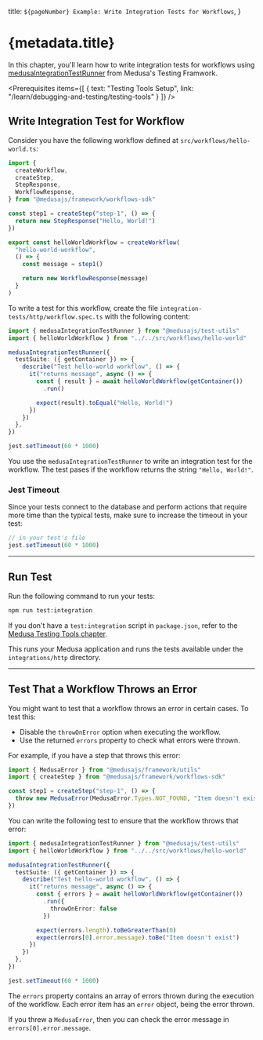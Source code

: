 
  title: `${pageNumber} Example: Write Integration Tests for Workflows`,
}

# {metadata.title}

In this chapter, you'll learn how to write integration tests for workflows using [medusaIntegrationTestRunner](../page.mdx) from Medusa's Testing Framwork.

<Prerequisites
  items={[
    {
      text: "Testing Tools Setup",
      link: "/learn/debugging-and-testing/testing-tools"
    }
  ]}
/>

## Write Integration Test for Workflow

Consider you have the following workflow defined at `src/workflows/hello-world.ts`:

```ts title="src/workflows/hello-world.ts"
import {
  createWorkflow,
  createStep,
  StepResponse,
  WorkflowResponse,
} from "@medusajs/framework/workflows-sdk"

const step1 = createStep("step-1", () => {
  return new StepResponse("Hello, World!")
})

export const helloWorldWorkflow = createWorkflow(
  "hello-world-workflow",
  () => {
    const message = step1()

    return new WorkflowResponse(message)
  }
)
```

To write a test for this workflow, create the file `integration-tests/http/workflow.spec.ts` with the following content:

```ts title="integration-tests/http/workflow.spec.ts"
import { medusaIntegrationTestRunner } from "@medusajs/test-utils"
import { helloWorldWorkflow } from "../../src/workflows/hello-world"

medusaIntegrationTestRunner({
  testSuite: ({ getContainer }) => {
    describe("Test hello-world workflow", () => {
      it("returns message", async () => {
        const { result } = await helloWorldWorkflow(getContainer())
          .run()

        expect(result).toEqual("Hello, World!")
      })
    })
  },
})

jest.setTimeout(60 * 1000)
```

You use the `medusaIntegrationTestRunner` to write an integration test for the workflow. The test pases if the workflow returns the string `"Hello, World!"`.

### Jest Timeout

Since your tests connect to the database and perform actions that require more time than the typical tests, make sure to increase the timeout in your test:

```ts title="integration-tests/http/custom-routes.spec.ts"
// in your test's file
jest.setTimeout(60 * 1000)
```

---

## Run Test

Run the following command to run your tests:

```bash npm2yarn
npm run test:integration
```

<Note title="Tip">

If you don't have a `test:integration` script in `package.json`, refer to the [Medusa Testing Tools chapter](../../page.mdx#add-test-commands).

</Note>

This runs your Medusa application and runs the tests available under the `integrations/http` directory.

---

## Test That a Workflow Throws an Error

You might want to test that a workflow throws an error in certain cases. To test this:

- Disable the `throwOnError` option when executing the workflow.
- Use the returned `errors` property to check what errors were thrown.

For example, if you have a step that throws this error:

```ts title="src/workflows/hello-world.ts"
import { MedusaError } from "@medusajs/framework/utils"
import { createStep } from "@medusajs/framework/workflows-sdk"

const step1 = createStep("step-1", () => {
  throw new MedusaError(MedusaError.Types.NOT_FOUND, "Item doesn't exist")
})
```

You can write the following test to ensure that the workflow throws that error:

```ts title="integration-tests/http/workflow.spec.ts"
import { medusaIntegrationTestRunner } from "@medusajs/test-utils"
import { helloWorldWorkflow } from "../../src/workflows/hello-world"

medusaIntegrationTestRunner({
  testSuite: ({ getContainer }) => {
    describe("Test hello-world workflow", () => {
      it("returns message", async () => {
        const { errors } = await helloWorldWorkflow(getContainer())
          .run({
            throwOnError: false
          })

        expect(errors.length).toBeGreaterThan(0)
        expect(errors[0].error.message).toBe("Item doesn't exist")
      })
    })
  },
})

jest.setTimeout(60 * 1000)
```

The `errors` property contains an array of errors thrown during the execution of the workflow. Each error item has an `error` object, being the error thrown.

If you threw a `MedusaError`, then you can check the error message in `errors[0].error.message`.